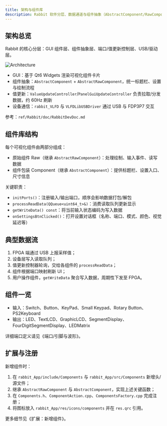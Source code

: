 ```yaml
---
title: 架构与组件库
description: Rabbit 软件分层、数据通道与组件抽象（AbstractComponent/RawComponent）
---
```


## 架构总览

Rabbit 的核心分层：GUI 组件层、组件抽象层、端口/值更新控制层、USB/驱动层。

![Architecture](/rabbit/images/Architecture.png)

- GUI：基于 Qt6 Widgets 渲染可视化组件卡片
- 组件抽象：`AbstractComponent` + `AbstractRawComponent`，统一标题栏、设置与绘制流程
- 值更新：`ValueUpdateController`/`PanelGuiUpdateController` 负责拉取/分发数据，约 60Hz 刷新
- 设备通信：`rabbit_VLFD` 与 `VLFDLibUSBDriver` 通过 USB 与 FDP3P7 交互

参考：`ref/Rabbit/doc/RabbitDevDoc.md`

## 组件库结构

每个可视化组件由两部分组成：

- 原始组件 Raw（继承 `AbstractRawComponent`）：处理绘制、输入事件、读写数据
- 组件包装 Component（继承 `AbstractComponent`）：提供标题栏、设置入口、尺寸信息

关键职责：

- `initPorts()`：注册输入/输出端口，顺序会影响数据打包/解包
- `processReadData(QQueue<uint64_t>&)`：消费读取队列更新显示
- `getWriteData() const`：将当前输入状态编码为写入数据
- `onSettingsBtnClicked()`：打开设置对话框（名称、端口、模式、颜色、视觉延迟等）

## 典型数据流

1. FPGA 端通过 USB 上报采样值；
2. 设备层写入读取队列；
3. 值更新控制器轮询，交给各组件的 `processReadData`；
4. 组件根据端口映射刷新 UI；
5. 用户操作组件，`getWriteData` 聚合写入数据，周期性下发至 FPGA。

## 组件一览

- 输入：Switch、Button、KeyPad、Small Keypad、Rotary Button、PS2Keyboard
- 输出：LED、TextLCD、GraphicLCD、SegmentDisplay、FourDigitSegmentDisplay、LEDMatrix

详细端口定义请见《端口/引脚与波形》。

## 扩展与注册

新增组件时：

1) 在 `rabbit_App/include/Components` 与 `rabbit_App/src/Components` 新增头/源文件；
2) 继承 `AbstractRawComponent` 与 `AbstractComponent`，实现上述关键函数；
3) 在 `Components.h`、`ComponentAction.cpp`、`ComponentsFactory.cpp` 完成注册；
4) 将图标放入 `rabbit_App/res/icons/components` 并在 `res.qrc` 引用。

更多细节见《扩展：新增组件》。
